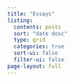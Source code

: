 ```yaml
---
title: "Essays"
listing:
  contents: posts
  sort: "date desc"
  type: grid
  categories: true
  sort-ui: false
  filter-ui: false
page-layout: full
---
```

